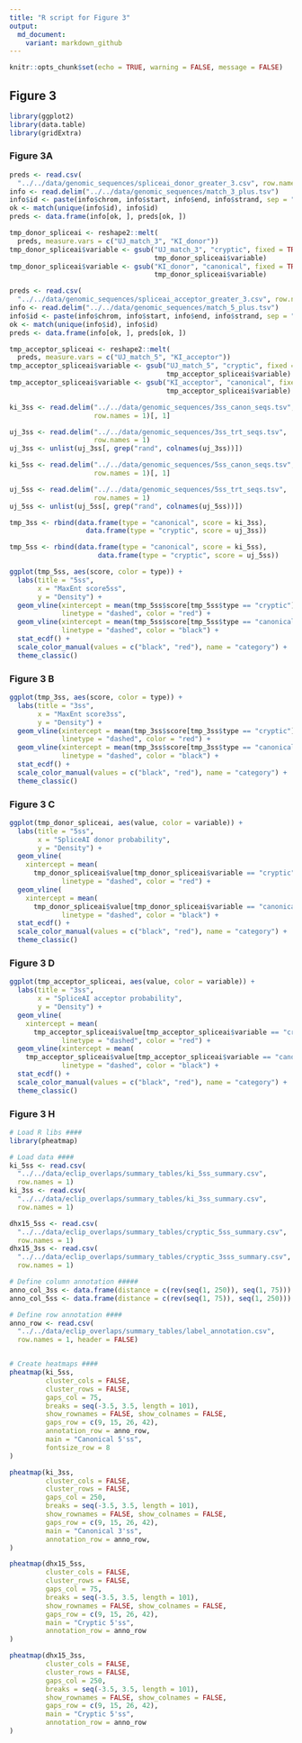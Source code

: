 ```yaml
---
title: "R script for Figure 3"
output: 
  md_document:
    variant: markdown_github
---
```


```r
knitr::opts_chunk$set(echo = TRUE, warning = FALSE, message = FALSE)
```

## Figure 3
```r
library(ggplot2)
library(data.table)
library(gridExtra)
```

### Figure 3A

```r
preds <- read.csv(
  "../../data/genomic_sequences/spliceai_donor_greater_3.csv", row.names = 1)
info <- read.delim("../../data/genomic_sequences/match_3_plus.tsv")
info$id <- paste(info$chrom, info$start, info$end, info$strand, sep = "|")
ok <- match(unique(info$id), info$id)
preds <- data.frame(info[ok, ], preds[ok, ])

tmp_donor_spliceai <- reshape2::melt(
  preds, measure.vars = c("UJ_match_3", "KI_donor"))
tmp_donor_spliceai$variable <- gsub("UJ_match_3", "cryptic", fixed = TRUE,
                                    tmp_donor_spliceai$variable)
tmp_donor_spliceai$variable <- gsub("KI_donor", "canonical", fixed = TRUE,
                                    tmp_donor_spliceai$variable)

preds <- read.csv(
  "../../data/genomic_sequences/spliceai_acceptor_greater_3.csv", row.names = 1)
info <- read.delim("../../data/genomic_sequences/match_5_plus.tsv")
info$id <- paste(info$chrom, info$start, info$end, info$strand, sep = "|")
ok <- match(unique(info$id), info$id)
preds <- data.frame(info[ok, ], preds[ok, ])

tmp_acceptor_spliceai <- reshape2::melt(
  preds, measure.vars = c("UJ_match_5", "KI_acceptor"))
tmp_acceptor_spliceai$variable <- gsub("UJ_match_5", "cryptic", fixed = TRUE,
                                       tmp_acceptor_spliceai$variable)
tmp_acceptor_spliceai$variable <- gsub("KI_acceptor", "canonical", fixed = TRUE,
                                       tmp_acceptor_spliceai$variable)

ki_3ss <- read.delim("../../data/genomic_sequences/3ss_canon_seqs.tsv",
                     row.names = 1)[, 1]

uj_3ss <- read.delim("../../data/genomic_sequences/3ss_trt_seqs.tsv",
                     row.names = 1)
uj_3ss <- unlist(uj_3ss[, grep("rand", colnames(uj_3ss))])

ki_5ss <- read.delim("../../data/genomic_sequences/5ss_canon_seqs.tsv",
                     row.names = 1)[, 1]

uj_5ss <- read.delim("../../data/genomic_sequences/5ss_trt_seqs.tsv",
                     row.names = 1)
uj_5ss <- unlist(uj_5ss[, grep("rand", colnames(uj_5ss))])

tmp_3ss <- rbind(data.frame(type = "canonical", score = ki_3ss),
                   data.frame(type = "cryptic", score = uj_3ss))

tmp_5ss <- rbind(data.frame(type = "canonical", score = ki_5ss),
                      data.frame(type = "cryptic", score = uj_5ss))
```

```r
ggplot(tmp_5ss, aes(score, color = type)) +
  labs(title = "5ss",
       x = "MaxEnt score5ss",
       y = "Density") +
  geom_vline(xintercept = mean(tmp_5ss$score[tmp_5ss$type == "cryptic"]),
             linetype = "dashed", color = "red") +
  geom_vline(xintercept = mean(tmp_5ss$score[tmp_5ss$type == "canonical"]),
             linetype = "dashed", color = "black") +
  stat_ecdf() +
  scale_color_manual(values = c("black", "red"), name = "category") +
  theme_classic()
```


### Figure 3 B

```r
ggplot(tmp_3ss, aes(score, color = type)) +
  labs(title = "3ss",
       x = "MaxEnt score3ss",
       y = "Density") +
  geom_vline(xintercept = mean(tmp_3ss$score[tmp_3ss$type == "cryptic"]),
             linetype = "dashed", color = "red") +
  geom_vline(xintercept = mean(tmp_3ss$score[tmp_3ss$type == "canonical"]),
             linetype = "dashed", color = "black") +
  stat_ecdf() +
  scale_color_manual(values = c("black", "red"), name = "category") +
  theme_classic()
```

### Figure 3 C

```r

ggplot(tmp_donor_spliceai, aes(value, color = variable)) +
  labs(title = "5ss",
       x = "SpliceAI donor probability",
       y = "Density") +
  geom_vline(
    xintercept = mean(
      tmp_donor_spliceai$value[tmp_donor_spliceai$variable == "cryptic"]),
             linetype = "dashed", color = "red") +
  geom_vline(
    xintercept = mean(
      tmp_donor_spliceai$value[tmp_donor_spliceai$variable == "canonical"]),
             linetype = "dashed", color = "black") +
  stat_ecdf() +
  scale_color_manual(values = c("black", "red"), name = "category") +
  theme_classic()
```

### Figure 3 D

```r
ggplot(tmp_acceptor_spliceai, aes(value, color = variable)) +
  labs(title = "3ss",
       x = "SpliceAI acceptor probability",
       y = "Density") +
  geom_vline(
    xintercept = mean(
      tmp_acceptor_spliceai$value[tmp_acceptor_spliceai$variable == "cryptic"]),
             linetype = "dashed", color = "red") +
  geom_vline(xintercept = mean(
    tmp_acceptor_spliceai$value[tmp_acceptor_spliceai$variable == "canonical"]),
             linetype = "dashed", color = "black") +
  stat_ecdf() +
  scale_color_manual(values = c("black", "red"), name = "category") +
  theme_classic()
```

### Figure 3 H

```r
# Load R libs ####
library(pheatmap)

# Load data ####
ki_5ss <- read.csv(
  "../../data/eclip_overlaps/summary_tables/ki_5ss_summary.csv",
  row.names = 1)
ki_3ss <- read.csv(
  "../../data/eclip_overlaps/summary_tables/ki_3ss_summary.csv",
  row.names = 1)

dhx15_5ss <- read.csv(
  "../../data/eclip_overlaps/summary_tables/cryptic_5ss_summary.csv",
  row.names = 1)
dhx15_3ss <- read.csv(
  "../../data/eclip_overlaps/summary_tables/cryptic_3sss_summary.csv",
  row.names = 1)

# Define column annotation #####
anno_col_3ss <- data.frame(distance = c(rev(seq(1, 250)), seq(1, 75)))
anno_col_5ss <- data.frame(distance = c(rev(seq(1, 75)), seq(1, 250)))

# Define row annotation ####
anno_row <- read.csv(
  "../../data/eclip_overlaps/summary_tables/label_annotation.csv",
  row.names = 1, header = FALSE)


# Create heatmaps ####
pheatmap(ki_5ss,
         cluster_cols = FALSE,
         cluster_rows = FALSE,
         gaps_col = 75,
         breaks = seq(-3.5, 3.5, length = 101),
         show_rownames = FALSE, show_colnames = FALSE,
         gaps_row = c(9, 15, 26, 42),
         annotation_row = anno_row,
         main = "Canonical 5'ss",
         fontsize_row = 8
)

pheatmap(ki_3ss,
         cluster_cols = FALSE,
         cluster_rows = FALSE,
         gaps_col = 250,
         breaks = seq(-3.5, 3.5, length = 101),
         show_rownames = FALSE, show_colnames = FALSE,
         gaps_row = c(9, 15, 26, 42),
         main = "Canonical 3'ss",
         annotation_row = anno_row,
)

pheatmap(dhx15_5ss,
         cluster_cols = FALSE,
         cluster_rows = FALSE,
         gaps_col = 75,
         breaks = seq(-3.5, 3.5, length = 101),
         show_rownames = FALSE, show_colnames = FALSE,
         gaps_row = c(9, 15, 26, 42),
         main = "Cryptic 5'ss",
         annotation_row = anno_row
)

pheatmap(dhx15_3ss,
         cluster_cols = FALSE,
         cluster_rows = FALSE,
         gaps_col = 250,
         breaks = seq(-3.5, 3.5, length = 101),
         show_rownames = FALSE, show_colnames = FALSE,
         gaps_row = c(9, 15, 26, 42),
         main = "Cryptic 5'ss",
         annotation_row = anno_row
)
```
